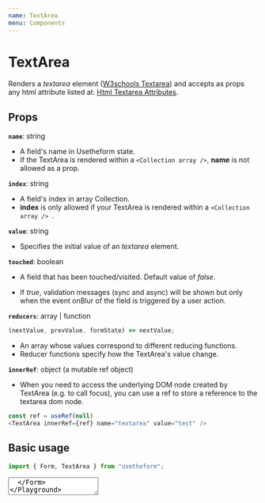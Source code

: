 ---
name: TextArea
menu: Components
---


# TextArea

Renders a _textarea_ element ([W3schools Textarea](https://www.w3schools.com/tags/tag_textarea.asp)) and accepts as props any html attribute listed at: [Html Textarea Attributes](https://www.w3schools.com/tags/tag_textarea.asp).

## Props

**`name`**: string

- A field's name in Usetheform state. <br />
- If the TextArea is rendered within a `<Collection array />`, **name** is not allowed as a prop.

**`index`**: string

- A field's index in array Collection. <br />
- **index** is only allowed if your TextArea is rendered within a `<Collection array /> `.

**`value`**: string

- Specifies the initial value of an _textarea_ element.

**`touched`**: boolean

- A field that has been touched/visited. Default value of _false_.

- If _true_, validation messages (sync and async) will be shown but only when the event onBlur of the field is triggered by a user action.

**`reducers`**: array | function

```javascript
(nextValue, prevValue, formState) => nextValue;
```

- An array whose values correspond to different reducing functions.
- Reducer functions specify how the TextArea's value change.

**`innerRef`**: object (a mutable ref object)

- When you need to access the underlying DOM node created by TextArea (e.g. to call focus), you can use a ref to store a reference to the textarea dom node.

```javascript
const ref = useRef(null)
<TextArea innerRef={ref} name="textarea" value="test" />
```

## Basic usage

```javascript
import { Form, TextArea } from "usetheform";
```

<Playground>
  <Form>
    <TextArea name="textarea" value="foo" />
  </Form>
</Playground>

## Reducers

```javascript
import { Form, TextArea } from "usetheform";
```

<Playground>
  {() => {
    const noHtmlTags = (nextValue, prevValue) =>
      nextValue.replace(/(<([^>]+)>)/gi, "");
    const notNumber = (nextValue, prevValue) =>
      nextValue.replace(/[0-9]+/gi, "");
    return (
      <Form>
        <TextArea
          name="textareaReducer"
          reducers={[noHtmlTags, notNumber]}
          value="foo"
        />
      </Form>
    );
  }}
</Playground>

## Validation - Sync

```javascript
import { useValidation } from "usetheform";
```

<Playground>
  {() => {
    const notNumber = (value) =>
      !(value && !/^[A-Za-z ]+$/i.test(value))
        ? undefined
        : "Numbers not allowed";
    const required = (value) =>
      value && value.trim() !== "" ? undefined : "Required";
    const [status, validation] = useValidation([required, notNumber]);
    return (
      <Form>
        <TextArea name="notEmpty" touched {...validation} />
        {status.error && <label>{status.error}</label>}
      </Form>
    );
  }}
</Playground>

## Validation - Async

```javascript
import { useAsyncValidation, useForm } from "usetheform";

const Submit = () => {
  const { isValid } = useForm();
  return (
    <button disabled={!isValid} type="submit">
      Submit
    </button>
  );
};
```

<Playground>
  {() => {
    const asyncTest = (value) =>
      new Promise((resolve, reject) => {
        // it could be an API call or any async operation
        setTimeout(() => {
          if (value === "foo") {
            reject("text not allowed");
          } else {
            resolve("Success");
          }
        }, 1000);
      });
    const [asyncStatus, asyncValidation] = useAsyncValidation(asyncTest);
    return (
      <Form>
        <TextArea name="text" touched {...asyncValidation} />
        {asyncStatus.status === undefined && (
          <label>Async Check Not Started Yet</label>
        )}
        {asyncStatus.status === "asyncStart" && <label>Checking...</label>}
        {asyncStatus.status === "asyncError" && (
          <label>{asyncStatus.value}</label>
        )}
        {asyncStatus.status === "asyncSuccess" && (
          <label>{asyncStatus.value}</label>
        )}
        <br />
        <Submit />
      </Form>
    );
  }}
</Playground>
